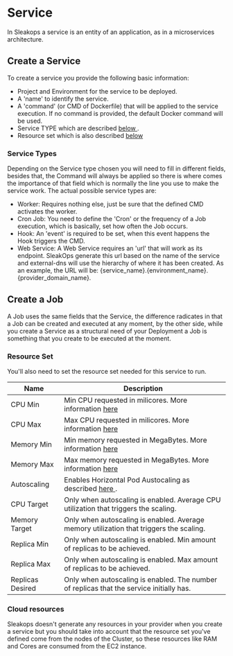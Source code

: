 
# Service

In Sleakops a service is an entity of an application, as in a microservices architecture.

## Create a Service

To create a service you provide the following basic information:

- Project and Environment for the service to be deployed.
- A 'name' to identify the service.
- A 'command' (or CMD of Dockerfile) that will be applied to the service execution. If no command is provided, the default Docker command will be used. 
- Service TYPE which are described [below <FiCornerRightDown/>](#service-types).
- Resource set which is also described [below <FiCornerRightDown/>](#resource-set)

### Service Types

Depending on the Service type chosen you will need to fill in different fields, besides that, the Command will always be applied so there is where comes the importance of that field which is normally the line you use to make the service work. The actual possible service types are:
- Worker: Requires nothing else, just be sure that the defined CMD activates the worker.
- Cron Job: You need to define the 'Cron' or the frequency of a Job execution, which is basically, set how often the Job occurs.
- Hook: An 'event' is required to be set, when this event happens the Hook triggers the CMD.
- Web Service: A Web Service requires an 'url' that will work as its endpoint. SleakOps generate this url based on the name of the service and external-dns will use the hierarchy of where it has been created. As an example, the URL will be: {service_name}.{environment_name}.{provider_domain_name}.

## Create a Job

A Job uses the same fields that the Service, the difference radicates in that a Job can be created and executed at any moment, by the other side, while you create a Service as a structural need of your Deployment a Job is something that you create to be executed at the moment.

### Resource Set

You'll also need to set the resource set needed for this service to run.

| Name             | Description                                                                                                                                                                 |
| ---------------- | --------------------------------------------------------------------------------------------------------------------------------------------------------------------------- |
| CPU Min          | Min CPU requested in milicores. More information [here <FiExternalLink/>](https://kubernetes.io/concepts/configuration/manage-resources-containers/#meaning-of-cpu)    |
| CPU Max          | Max CPU requested in milicores. More information [here <FiExternalLink/>](https://kubernetes.io/concepts/configuration/manage-resources-containers/#meaning-of-cpu)    |
| Memory Min       | Min memory requested in MegaBytes. More information [here <FiExternalLink/>](https://kubernetes.io/concepts/configuration/manage-resources-containers/#meaning-of-cpu) |
| Memory Max       | Max memory requested in MegaBytes. More information [here <FiExternalLink/>](https://kubernetes.io/concepts/configuration/manage-resources-containers/#meaning-of-cpu) |
| Autoscaling      | Enables Horizontal Pod Austocaling as described [here <FiExternalLink/>](https://kubernetes.io/tasks/run-application/horizontal-pod-autoscale/).                       |
| CPU Target       | Only when autoscaling is enabled. Average CPU utilization that triggers the scaling.                                                                                        |
| Memory Target    | Only when autoscaling is enabled. Average memory utilization that triggers the scaling.                                                                                     |
| Replica Min      | Only when autoscaling is enabled. Min amount of replicas to be achieved.                                                                                                    |
| Replica Max      | Only when autoscaling is enabled. Max amount of replicas to be achieved.                                                                                                    |
| Replicas Desired | Only when autoscaling is enabled. The number of replicas that the service initially has.                                                                                    |

### Cloud resources

Sleakops doesn't generate any resources in your provider when you create a service but you should take into account that the resource set you've defined come from the nodes of the Cluster, so these resources like RAM and Cores are consumed from the EC2 instance.